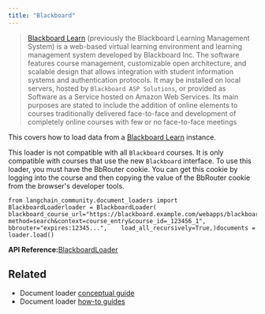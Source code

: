 ```yaml
---
title: "Blackboard"
---
```


> [Blackboard Learn](https://en.wikipedia.org/wiki/Blackboard_Learn) (previously the Blackboard Learning Management System) is a web-based virtual learning environment and learning management system developed by Blackboard Inc. The software features course management, customizable open architecture, and scalable design that allows integration with student information systems and authentication protocols. It may be installed on local servers, hosted by `Blackboard ASP Solutions`, or provided as Software as a Service hosted on Amazon Web Services. Its main purposes are stated to include the addition of online elements to courses traditionally delivered face-to-face and development of completely online courses with few or no face-to-face meetings

This covers how to load data from a [Blackboard Learn](https://www.anthology.com/products/teaching-and-learning/learning-effectiveness/blackboard-learn) instance.

This loader is not compatible with all `Blackboard` courses. It is only compatible with courses that use the new `Blackboard` interface. To use this loader, you must have the BbRouter cookie. You can get this cookie by logging into the course and then copying the value of the BbRouter cookie from the browser's developer tools.

```
from langchain_community.document_loaders import BlackboardLoaderloader = BlackboardLoader(    blackboard_course_url="https://blackboard.example.com/webapps/blackboard/execute/announcement?method=search&context=course_entry&course_id=_123456_1",    bbrouter="expires:12345...",    load_all_recursively=True,)documents = loader.load()
```

**API Reference:**[BlackboardLoader](https://python.langchain.com/api_reference/community/document_loaders/langchain_community.document_loaders.blackboard.BlackboardLoader.html)

## Related

* Document loader [conceptual guide](/oss/concepts/document_loaders)
* Document loader [how-to guides](/oss/how_to/#document-loaders)
